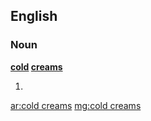 ==English==

===Noun===
'''[[cold]] [[cream]]s'''

# {{plural of|[[cold cream]]}}

[[ar:cold creams]]
[[mg:cold creams]]